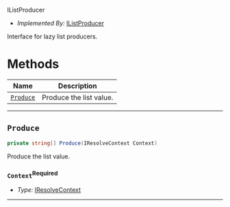  IListProducer <a name="IListProducer" id="cdktf.IListProducer"></a>

- *Implemented By:* <a href="#cdktf.IListProducer">IListProducer</a>

Interface for lazy list producers.

# Methods <a name="Methods" id="Methods"></a>

| **Name** | **Description** |
| --- | --- |
| <code><a href="#cdktf.IListProducer.produce">Produce</a></code> | Produce the list value. |

---

## `Produce` <a name="Produce" id="cdktf.IListProducer.produce"></a>

```csharp
private string[] Produce(IResolveContext Context)
```

Produce the list value.

### `Context`<sup>Required</sup> <a name="Context" id="cdktf.IListProducer.produce.parameter.context"></a>

- *Type:* <a href="#cdktf.IResolveContext">IResolveContext</a>

---

